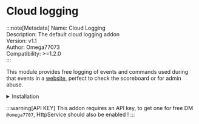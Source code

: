# Cloud logging

:::note[Metadata]
	Name: Cloud Logging <br/>
	Description: The default cloud logging addon <br/>
	Version: v1.1 <br/>
	Author: Omega77073 <br/> 
	Compatibility: >=1.2.0 <br/>
:::



This module provides free logging of events and commands used during that events in a [website](https://terminal.omegadev.xyz), perfect to check the scoreboard or for admin abuse.


<details>
	<summary>Installation</summary>
	
    1. Get the [model]("https://google.com")
    2. Place the model in `Terminal > Addons`
    3. Edit the configuration instance's attributes to add your api key and private key
    4. Load the addon in the server file using `wrapper:AddAddon(script.Parent.Addons.CloudLogging)`
</details>

:::warning[API KEY]
    This addon requires an API key, to get one for free DM `@omega7707`, HttpService should also be enabled !
:::

